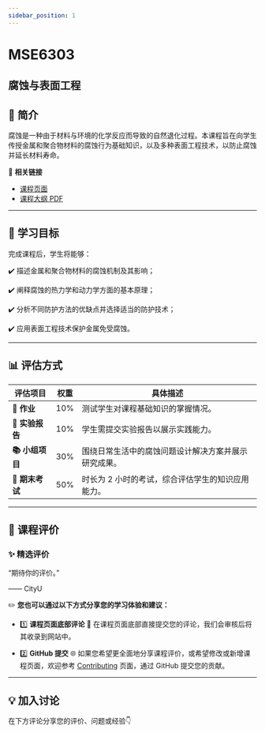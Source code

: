 ```yaml
---
sidebar_position: 1
---
```


# MSE6303
## 腐蚀与表面工程

## **📘 简介**
腐蚀是一种由于材料与环境的化学反应而导致的自然退化过程。本课程旨在向学生传授金属和聚合物材料的腐蚀行为基础知识，以及多种表面工程技术，以防止腐蚀并延长材料寿命。

🔗 **相关链接**
- [课程页面](https://www.cityu.edu.hk/catalogue/pg/202425/course/MSE6303.htm)
- [课程大纲 PDF](https://www.cityu.edu.hk/catalogue/pg/202425/course/MSE6303.pdf)

---

## **🎯 学习目标**

完成课程后，学生将能够：

✔️ 描述金属和聚合物材料的腐蚀机制及其影响；

✔️ 阐释腐蚀的热力学和动力学方面的基本原理；

✔️ 分析不同防护方法的优缺点并选择适当的防护技术；

✔️ 应用表面工程技术保护金属免受腐蚀。

---

## **📊 评估方式**

| **评估项目**          | **权重** | **具体描述**                                                                                       |
|----------------------|---------|---------------------------------------------------------------------------------------------------|
| **📝 作业**           | 10%     | 测试学生对课程基础知识的掌握情况。                                                                 |
| **📝 实验报告**        | 10%     | 学生需提交实验报告以展示实践能力。                                                                 |
| **📚 小组项目**        | 30%     | 围绕日常生活中的腐蚀问题设计解决方案并展示研究成果。                                                 |
| **📖 期末考试**        | 50%     | 时长为 2 小时的考试，综合评估学生的知识应用能力。                                                   |

---

## **💬 课程评价**

### ✨ **精选评价**
<div className={commentStyles.commentBox}>
    <p className={commentStyles.commentText}>
        “期待你的评价。”
    </p>
    <p className={commentStyles.commentAuthor}>—— CityU</p>
</div>

✏️ **您也可以通过以下方式分享您的学习体验和建议：**

- 1️⃣ **课程页面底部评论**
💬 在课程页面底部直接提交您的评论，我们会审核后将其收录到网站中。

- 2️⃣ **GitHub 提交**
🌐 如果您希望更全面地分享课程评价，或希望修改或新增课程页面，欢迎参考 [Contributing](https://penjc.github.io/CityU/contributing) 页面，通过 GitHub 提交您的贡献。

---

## **💡 加入讨论**

在下方评论分享您的评价、问题或经验👇
<Utterances />